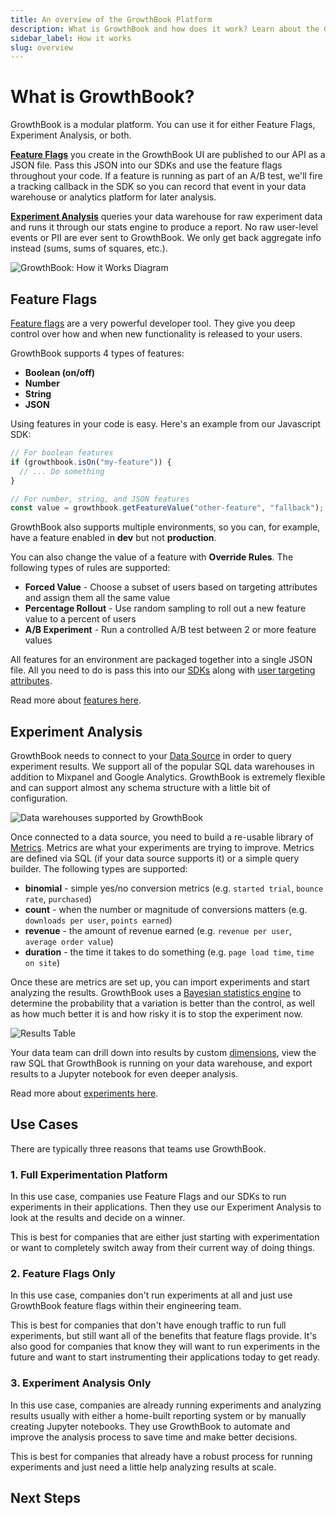 ```yaml
---
title: An overview of the GrowthBook Platform
description: What is GrowthBook and how does it work? Learn about the GrowthBook platform and how it can help you grow your business.
sidebar_label: How it works
slug: overview
---
```



# What is GrowthBook?

GrowthBook is a modular platform. You can use it for either Feature Flags, Experiment Analysis, or both.

[**Feature Flags**](/app/features) you create in the GrowthBook UI are published to our API as a JSON file. Pass this JSON into our SDKs and use the feature flags throughout your code. If a feature is running as part of an A/B test, we'll fire a tracking callback in the SDK so you can record that event in your data warehouse or analytics platform for later analysis.

[**Experiment Analysis**](/app/experiments) queries your data warehouse for raw experiment data and runs it through our stats engine to produce a report. No raw user-level events or PII are ever sent to GrowthBook. We only get back aggregate info instead (sums, sums of squares, etc.).

<div style={{textAlign: 'center'}}>

![GrowthBook: How it Works Diagram](/images/feature-flagging-experimentation-diagram-766.png)

</div>

## Feature Flags

[Feature flags](/app/features) are a very powerful developer tool. They give you deep control over how and when new functionality is released to your users.

GrowthBook supports 4 types of features:

- **Boolean (on/off)**
- **Number**
- **String**
- **JSON**

Using features in your code is easy. Here's an example from our Javascript SDK:

```js
// For boolean features
if (growthbook.isOn("my-feature")) {
  // ... Do something
}

// For number, string, and JSON features
const value = growthbook.getFeatureValue("other-feature", "fallback");
```

GrowthBook also supports multiple environments, so you can, for example, have a feature enabled in **dev** but not **production**.

You can also change the value of a feature with **Override Rules**. The following types of rules are supported:

- **Forced Value** - Choose a subset of users based on targeting attributes and assign them all the same value
- **Percentage Rollout** - Use random sampling to roll out a new feature value to a percent of users
- **A/B Experiment** - Run a controlled A/B test between 2 or more feature values

All features for an environment are packaged together into a single JSON file. All you need to do is pass this into our [SDKs](/lib) along with [user targeting attributes](/app/features#targeting-attributes).

Read more about [features here](/app/features).

## Experiment Analysis

GrowthBook needs to connect to your [Data Source](/app/datasources) in order to query experiment results. We support all of the popular SQL data warehouses in addition to Mixpanel and Google Analytics. GrowthBook is extremely flexible and can support almost any schema structure with a little bit of configuration.

![Data warehouses supported by GrowthBook](/images/GrowthBook-supported-DB-766.png)

Once connected to a data source, you need to build a re-usable library of [Metrics](/app/metrics). Metrics are what your experiments are trying to improve. Metrics are defined via SQL (if your data source supports it) or a simple query builder. The following types are supported:

- **binomial** - simple yes/no conversion metrics (e.g. `started trial`, `bounce rate`, `purchased`)
- **count** - when the number or magnitude of conversions matters (e.g. `downloads per user`, `points earned`)
- **revenue** - the amount of revenue earned (e.g. `revenue per user`, `average order value`)
- **duration** - the time it takes to do something (e.g. `page load time`, `time on site`)

Once these are metrics are set up, you can import experiments and start analyzing the results. GrowthBook uses a [Bayesian statistics engine](/statistics/statistics) to determine the probability that a variation is better than the control, as well as how much better it is and how risky it is to stop the experiment now.

![Results Table](/images/results-table.png)

Your data team can drill down into results by custom [dimensions](/app/dimensions), view the raw SQL that GrowthBook is running on your data warehouse, and export results to a Jupyter notebook for even deeper analysis.

Read more about [experiments here](/app/experiments).

## Use Cases

There are typically three reasons that teams use GrowthBook.

### 1. Full Experimentation Platform

In this use case, companies use Feature Flags and our SDKs to run experiments in their applications. Then they use our Experiment Analysis to look at the results and decide on a winner.

This is best for companies that are either just starting with experimentation or want to completely switch away from their current way of doing things.

### 2. Feature Flags Only

In this use case, companies don't run experiments at all and just use GrowthBook feature flags within their engineering team.

This is best for companies that don't have enough traffic to run full experiments, but still want all of the benefits that feature flags provide. It's also good for companies that know they will want to run experiments in the future and want to start instrumenting their applications today to get ready.

### 3. Experiment Analysis Only

In this use case, companies are already running experiments and analyzing results usually with either a home-built reporting system or by manually creating Jupyter notebooks. They use GrowthBook to automate and improve the analysis process to save time and make better decisions.

This is best for companies that already have a robust process for running experiments and just need a little help analyzing results at scale.

## Next Steps

<div className="row is-multiline">
    <div className="col col--4">
        <ButtonCard
            to={'/self-host'}
            title="Self-Host"
            description="Learn about running GrowthBook on your own infrastructure"
            style={{ height: '100%' }}
        ></ButtonCard>
    </div>
    <div className="col col--4">
        <ButtonCard
            to={'/lib'}
            title="SDK Docs"
            description="Learn about the GrowthBook SDKs"
            style={{ height: '100%' }}
            color="default"
        ></ButtonCard>
    </div>
    <div className="col col--4">
        <ButtonCard
            to={'/faq'}
            title="FAQ"
            description="Frequently asked questions"
            style={{ height: '100%' }}
            color="default"
        ></ButtonCard>
    </div>
</div>
